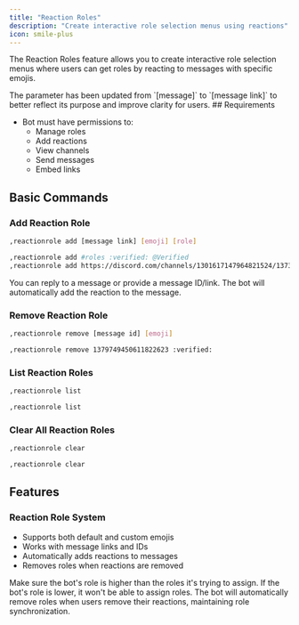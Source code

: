 ```yaml
---
title: "Reaction Roles"
description: "Create interactive role selection menus using reactions"
icon: smile-plus
---
```


The Reaction Roles feature allows you to create interactive role selection menus where users can get roles by reacting to messages with specific emojis.

<Info>
The parameter has been updated from `[message]` to `[message link]` to better reflect its purpose and improve clarity for users.
</Info>
## Requirements

- Bot must have permissions to:
  - Manage roles
  - Add reactions
  - View channels
  - Send messages
  - Embed links

## Basic Commands

### Add Reaction Role

<CodeGroup>

```bash Syntax
,reactionrole add [message link] [emoji] [role]
```

```bash Example
,reactionrole add #roles :verified: @Verified
,reactionrole add https://discord.com/channels/1301617147964821524/1373516665186422897/1379749450611822623 :star: @Member
```

</CodeGroup>

<Note>
You can reply to a message or provide a message ID/link. The bot will automatically add the reaction to the message.
</Note>

### Remove Reaction Role

<CodeGroup>

```bash Syntax
,reactionrole remove [message id] [emoji]
```

```bash Example
,reactionrole remove 1379749450611822623 :verified:
```

</CodeGroup>

### List Reaction Roles

<CodeGroup>

```bash Syntax
,reactionrole list
```

```bash Example
,reactionrole list
```

</CodeGroup>

### Clear All Reaction Roles

<CodeGroup>

```bash Syntax
,reactionrole clear
```

```bash Example
,reactionrole clear
```

</CodeGroup>

## Features

### Reaction Role System
- Supports both default and custom emojis
- Works with message links and IDs
- Automatically adds reactions to messages
- Removes roles when reactions are removed

<Warning>
Make sure the bot's role is higher than the roles it's trying to assign. If the bot's role is lower, it won't be able to assign roles.
</Warning>

<Note>
The bot will automatically remove roles when users remove their reactions, maintaining role synchronization.
</Note> 
